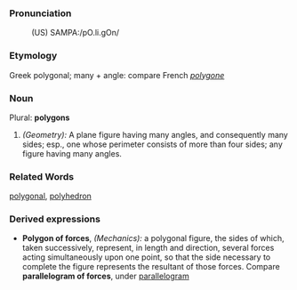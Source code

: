 ===Pronunciation===
:(US) SAMPA:/pO.li.gOn/
===Etymology===
Greek polygonal; many + angle: compare French ''[[polygone]]''
===Noun===
Plural: '''polygons'''
#''(Geometry):'' A plane figure having many angles, and consequently many sides; esp., one whose perimeter consists of more than four sides; any figure having many angles.
===Related Words===
[[polygonal]], [[polyhedron]]
===Derived expressions===
*'''Polygon of forces''', ''(Mechanics):'' a polygonal figure, the sides of which, taken successively, represent, in length and direction, several forces acting simultaneously upon one point, so that the side necessary to complete the figure represents the resultant of those forces. Compare '''parallelogram of forces''', under [[parallelogram]]